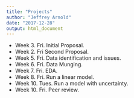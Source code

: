 ```yaml
---
title: "Projects"
author: "Jeffrey Arnold"
date: "2017-12-28"
output: html_document
---
```


- Week 3. Fri. Initial Proposal.
- Week 2. Fri Second Proposal.
- Week 5. Fri. Data identification and issues.
- Week 6. Fri. Data Munging.
- Week 7. Fri. EDA.
- Week 8. Fri. Run a linear model.
- Week 10. Tues. Run a model with uncertainty.
- Week 10. Fri. Peer review.
